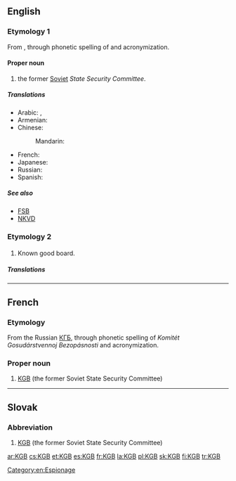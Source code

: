 ==English==
{{wikipedia}}

===Etymology 1===
From {{etyl|ru}} {{term|КГБ|lang=ru}}, through phonetic spelling of {{term|Комитет государственной безопасности|lang=ru|tr=Komitét gosudárstvennoj bezopásnosti||State Security Committee}} and acronymization.

====Proper noun====
{{en-proper noun}}

# the former [[Soviet]] ''State Security Committee''.

=====Translations=====
{{trans-top|Soviet KGB}}
* Arabic: {{t-|ar|كي جي بي|m|tr=key jii bii}}, {{t-|ar|كاي جي بي|m|tr=kay jii bii}}
* Armenian: {{t-|hy|ՊԱԿ|tr=PAK}}
* Chinese:
*: Mandarin: {{t|cmn|克格勃|tr=kègébó|sc=Hani}}
{{trans-mid}}
* French: {{t+|fr|KGB|m}}
* Japanese: {{t-|ja|ケイジービー|tr=kei-jī-bī}}
* Russian: {{t+|ru|КГБ|m|tr=ka-ge-bé}}
* Spanish: {{t+|es|KGB|m}}
{{trans-bottom}}

=====See also=====
* [[FSB]]
* [[NKVD]]

===Etymology 2===

===={{initialism}}====
{{en-noun}}

# {{electronics}} Known good board.

=====Translations=====
{{trans-top|Known Good Board}}
{{trans-mid}}
{{trans-bottom}}

[[Category:en:Espionage]]

----

==French==

===Etymology===
From the Russian [[КГБ]], through phonetic spelling of ''Komitét Gosudárstvennoj Bezopásnosti'' and acronymization.

===Proper noun===
{{head|fr|proper noun|m}}

# [[#English|KGB]] (the former Soviet State Security Committee)

----

==Slovak==

===Abbreviation===
{{sk-proper noun|g=n}}

# [[KGB]] (the former Soviet State Security Committee)

[[ar:KGB]]
[[cs:KGB]]
[[et:KGB]]
[[es:KGB]]
[[fr:KGB]]
[[la:KGB]]
[[pl:KGB]]
[[sk:KGB]]
[[fi:KGB]]
[[tr:KGB]]